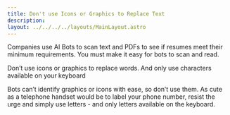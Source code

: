 ```yaml
---
title: Don't use Icons or Graphics to Replace Text
description: 
layout: ../../../../layouts/MainLayout.astro
---
```


Companies use AI Bots to scan text and PDFs to see if resumes meet their minimum requirements. You must make it easy for bots to scan and read.

Don’t use icons or graphics to replace words. And only use characters available on your keyboard

Bots can’t identify graphics or icons with ease, so don’t use them. As cute as a telephone handset would be to label your phone number, resist the urge and simply use letters - and only letters available on the keyboard. 

